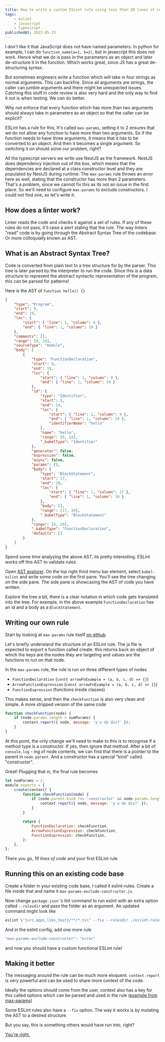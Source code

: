 ```yaml
---
title: How to write a custom ESLint rule using less than 20 lines of code
tags:
    - eslint
    - javascript
    - typescript
publishedAt: 2023-05-23
---
```


I don't like it that JavaScript does not have named parameters. In python for example, I can do `function_name(a=1, b=2)`, but in javascript this does not work. Hence what we do is pass in the parameters as an object and later de-structure it in the function. Which works great, since JS has a great de-structuring syntax.

But sometimes engineers write a function which will take in four strings as normal arguments. This can backfire. Since all arguments are strings, the caller can jumble arguments and there might be unexpected issues. Catching this stuff in code review is also very hard and the only way to find it out is when testing. We can do better.

Why not enforce that every function which has more than two arguments should always take in parameters as an object so that the caller can be explicit?

ESLint has a rule for this, It's called `max-params`, setting it to 2 ensures that we do not allow any function to have more than two arguments. So if the function needs to have three arguments, it means that it has to be converted to an object. And then it becomes a single argument. So switching it on should solve our problem, right?

All the typescript servers we write use NestJS as the framework. NestJS does dependency injection out of the box, which means that the dependencies are declared at a class constructor level and they are populated by NestJS during runtime. The `max-params` rule throws an error here as well, stating that the constructor has more than 2 parameters. That's a problem, since we cannot fix this as its not an issue in the first place. So we'll need to configure `max-params` to exclude constructors. I could not find one, so let's write it.

## How does a linter work?

Linter reads the code and checks it against a set of rules. If any of these rules do not pass, it'll raise a alert stating that the rule. The way linters "read" code is by going through the Abstract Syntax Tree of the codebase. Or more colloquially known as AST.

## What is an Abstract Syntax Tree?

Code is converted from plain text to a tree structure for by the parser. This tree is later parsed by the interpreter to run the code. Since this is a data structure to represent the abstract syntactic representation of the program, this can be parsed for patterns!

Here is the AST of `function hello() {}`

```json
{
	"type": "Program",
	"start": 0,
	"end": 19,
	"loc": {
		"start": { "line": 1, "column": 0 },
		"end": { "line": 1, "column": 19 }
	},
	"comments": [],
	"range": [0, 19],
	"sourceType": "module",
	"body": [
		{
			"type": "FunctionDeclaration",
			"start": 0,
			"end": 19,
			"loc": {
				"start": { "line": 1, "column": 0 },
				"end": { "line": 1, "column": 19 }
			},
			"id": {
				"type": "Identifier",
				"start": 9,
				"end": 14,
				"loc": {
					"start": { "line": 1, "column": 9 },
					"end": { "line": 1, "column": 14 },
					"identifierName": "hello"
				},
				"name": "hello",
				"range": [9, 14],
				"_babelType": "Identifier"
			},
			"generator": false,
			"expression": false,
			"async": false,
			"params": [],
			"body": {
				"type": "BlockStatement",
				"start": 17,
				"end": 19,
				"loc": {
					"start": { "line": 1, "column": 17 },
					"end": { "line": 1, "column": 19 }
				},
				"body": [],
				"range": [17, 19],
				"_babelType": "BlockStatement"
			},
			"range": [0, 19],
			"_babelType": "FunctionDeclaration",
			"defaults": []
		}
	]
}
```

Spend some time analyzing the above AST, its pretty interesting. ESLint works off this AST to validate rules.

Open [AST explorer](https://astexplorer.net/). On the top right third menu bar element, select `babel-eslint` and write some code on the first pane. You'll see the tree changing on the side pane. The side pane is showcasing the AST of code you have written.

Explore the tree a bit, there is a clear notation in which code gets translated into the tree. For example, in the above example `FunctionDeclaration` has an id and a body as a `BlockStatement`.

## Writing our own rule

Start by looking at `max-params` rule itself [on github](https://github.com/eslint/eslint/blob/main/lib/rules/max-params.js).

Let's briefly understand the structure of an ESLint rule. The js file is expected to export a function called create. this returns back an object of which the keys are the nodes they are targeting and values are the functions to run on that node.

In the `max-params` rule, the rule is run on three different types of nodes

-   `FunctionDeclaration` (`const arrowFnExample = (a, b, c, d) => {}`)
-   `ArrowFunctionExpression` (`const arrowFnExample = (a, b, c, d) => {}`)
-   `FunctionExpression` (functions inside classes)

This makes sense, and then the `checkFunction` is also very clean and simple. A more stripped version of the same code

```javascript
function checkFunction(node) {
	if (node.params.length > numParams) {
		context.report({ node, message: 'y u do dis?' });
	}
}
```

At this point, the only change we'll need to make to this is to recognise if a method type is a constructor. If yes, then ignore that method. After a bit of `console.log` - ing of node contents, we can find that there is a pointer to the parent in `node.parent`. And a constructor has a special "kind" called "constructor".

Great! Plugging that in, the final rule becomes

```javascript
let numParams = 2;
module.exports = {
	create(context) {
		function checkFunction(node) {
			if (node.parent.kind !== 'constructor' && node.params.length > numParams) {
				context.report({ node, message: 'y u do dis?' });
			}
		}

		return {
			FunctionDeclaration: checkFunction,
			ArrowFunctionExpression: checkFunction,
			FunctionExpression: checkFunction,
		};
	},
};
```

There you go, _19 lines of code_ and your first ESLint rule.

## Running this on an existing code base

Create a folder in your existing code base, I called it eslint-rules. Create a file inside that and name it `max-params-exclude-constructor.js`.

Now change `package.json` 's lint command to run eslint with an extra option called `--rulesdir` and pass the folder as an argument. An updated command might look like

```javascript
eslint \"{src,apps,libs,test}/**/*.ts\" --fix --rulesdir ./eslint-rules
```

And in the eslint config, add one more rule

```javascript
"max-params-exclude-constructor": "error"
```

and now you should have a custom functional ESLint rule!

## Making it better

The messaging around the rule can be much more eloquent. `context.report` is very powerful and can be used to share more context of the code.

Ideally the options should come from the user, context also has a key for this called options which can be parsed and used in the rule ([example from max-params](https://github.com/eslint/eslint/blob/c4fad173c7149dbcd25695c19c68663102b9ec6b/lib/rules/max-params.js#L61-L72))

Some ESLint rules also have a `--fix` option. The way it works is by mutating the AST to a desired structure.

But you say, this is something others would have run into, right?

[You're right.](https://www.npmjs.com/package/eslint-plugin-max-params-no-constructor)
